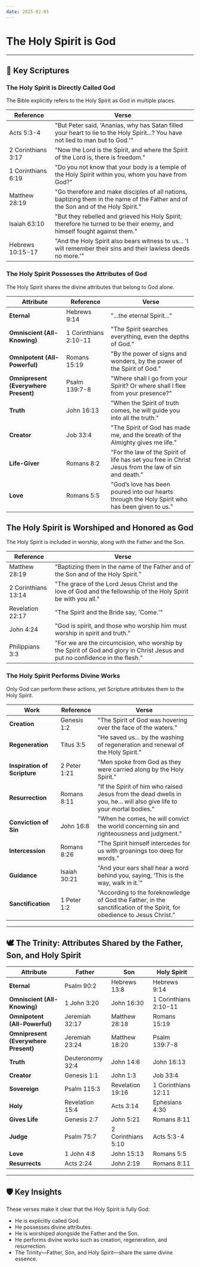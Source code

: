 ```yaml
---
date: 2025-02-05
---
```



# The Holy Spirit is God

<CustomImage src="/img/spirit-of-god.png" alt="The Spirit of God" width="400px" />
<DateDisplay date="2025-02-05" />

---

## 📜 Key Scriptures

### The Holy Spirit is Directly Called God
The Bible explicitly refers to the Holy Spirit as God in multiple places.

| Reference | Verse |
|-----------|-------|
| Acts 5:3-4 | "But Peter said, 'Ananias, why has Satan filled your heart to lie to the Holy Spirit...? You have not lied to man but to God.'" |
| 2 Corinthians 3:17 | "Now the Lord is the Spirit, and where the Spirit of the Lord is, there is freedom." |
| 1 Corinthians 6:19 | "Do you not know that your body is a temple of the Holy Spirit within you, whom you have from God?" |
| Matthew 28:19 | "Go therefore and make disciples of all nations, baptizing them in the name of the Father and of the Son and of the Holy Spirit." |
| Isaiah 63:10 | "But they rebelled and grieved his Holy Spirit; therefore he turned to be their enemy, and himself fought against them." |
| Hebrews 10:15-17 | "And the Holy Spirit also bears witness to us... 'I will remember their sins and their lawless deeds no more.'" |

### The Holy Spirit Possesses the Attributes of God
The Holy Spirit shares the divine attributes that belong to God alone.

| Attribute | Reference | Verse |
|-----------|-----------|-------|
| **Eternal** | Hebrews 9:14 | "...the eternal Spirit..." |
| **Omniscient (All-Knowing)** | 1 Corinthians 2:10-11 | "The Spirit searches everything, even the depths of God." |
| **Omnipotent (All-Powerful)** | Romans 15:19 | "By the power of signs and wonders, by the power of the Spirit of God." |
| **Omnipresent (Everywhere Present)** | Psalm 139:7-8 | "Where shall I go from your Spirit? Or where shall I flee from your presence?" |
| **Truth** | John 16:13 | "When the Spirit of truth comes, he will guide you into all the truth." |
| **Creator** | Job 33:4 | "The Spirit of God has made me, and the breath of the Almighty gives me life." |
| **Life-Giver** | Romans 8:2 | "For the law of the Spirit of life has set you free in Christ Jesus from the law of sin and death." |
| **Love** | Romans 5:5 | "God’s love has been poured into our hearts through the Holy Spirit who has been given to us." |

## The Holy Spirit is Worshiped and Honored as God
The Holy Spirit is included in worship, along with the Father and the Son.

| Reference | Verse |
|-----------|-------|
| Matthew 28:19 | "Baptizing them in the name of the Father and of the Son and of the Holy Spirit." |
| 2 Corinthians 13:14 | "The grace of the Lord Jesus Christ and the love of God and the fellowship of the Holy Spirit be with you all." |
| Revelation 22:17 | "The Spirit and the Bride say, 'Come.'" |
| John 4:24 | "God is spirit, and those who worship him must worship in spirit and truth." |
| Philippians 3:3 | "For we are the circumcision, who worship by the Spirit of God and glory in Christ Jesus and put no confidence in the flesh." |

### The Holy Spirit Performs Divine Works
Only God can perform these actions, yet Scripture attributes them to the Holy Spirit.

| Work | Reference | Verse |
|-----------|-----------|-------|
| **Creation** | Genesis 1:2 | "The Spirit of God was hovering over the face of the waters." |
| **Regeneration** | Titus 3:5 | "He saved us... by the washing of regeneration and renewal of the Holy Spirit." |
| **Inspiration of Scripture** | 2 Peter 1:21 | "Men spoke from God as they were carried along by the Holy Spirit." |
| **Resurrection** | Romans 8:11 | "If the Spirit of him who raised Jesus from the dead dwells in you, he... will also give life to your mortal bodies." |
| **Conviction of Sin** | John 16:8 | "When he comes, he will convict the world concerning sin and righteousness and judgment." |
| **Intercession** | Romans 8:26 | "The Spirit himself intercedes for us with groanings too deep for words." |
| **Guidance** | Isaiah 30:21 | "And your ears shall hear a word behind you, saying, ‘This is the way, walk in it.’" |
| **Sanctification** | 1 Peter 1:2 | "According to the foreknowledge of God the Father, in the sanctification of the Spirit, for obedience to Jesus Christ." |

---

## 🕊 The Trinity: Attributes Shared by the Father, Son, and Holy Spirit

| Attribute | Father | Son | Holy Spirit |
|-----------|--------|------|------------|
| **Eternal** | Psalm 90:2 | Hebrews 13:8 | Hebrews 9:14 |
| **Omniscient (All-Knowing)** | 1 John 3:20 | John 16:30 | 1 Corinthians 2:10-11 |
| **Omnipotent (All-Powerful)** | Jeremiah 32:17 | Matthew 28:18 | Romans 15:19 |
| **Omnipresent (Everywhere Present)** | Jeremiah 23:24 | Matthew 18:20 | Psalm 139:7-8 |
| **Truth** | Deuteronomy 32:4 | John 14:6 | John 16:13 |
| **Creator** | Genesis 1:1 | John 1:3 | Job 33:4 |
| **Sovereign** | Psalm 115:3 | Revelation 19:16 | 1 Corinthians 12:11 |
| **Holy** | Revelation 15:4 | Acts 3:14 | Ephesians 4:30 |
| **Gives Life** | Genesis 2:7 | John 5:21 | Romans 8:11 |
| **Judge** | Psalm 75:7 | 2 Corinthians 5:10 | Acts 5:3-4 |
| **Love** | 1 John 4:8 | John 15:13 | Romans 5:5 |
| **Resurrects** | Acts 2:24 | John 2:19 | Romans 8:11 |

---

## 🛡️ Key Insights
These verses make it clear that the Holy Spirit is fully God:

- He is explicitly called God.
- He possesses divine attributes.
- He is worshiped alongside the Father and the Son.
- He performs divine works such as creation, regeneration, and resurrection.
- The Trinity—Father, Son, and Holy Spirit—share the same divine essence.

